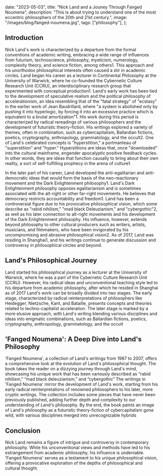 
  date: "2023-05-03",
  title: "Nick Land and a Jouney Through Fanged Noumena",
  description:
    "This is about trying to understand one of the most eccentric philosophers of the 20th and 21st century.",
  image:
    "/images/blog/fanged-noumena.jpg",
  tags: ["philosophy"],
};


## Introduction

Nick Land's work is characterized by a departure from the formal conventions of academic writing, embracing a wide range of influences from futurism, technoscience, philosophy, mysticism, numerology, complexity theory, and science fiction, among others​1​. This approach and his unorthodox philosophical interests often caused a stir in academic circles. Land began his career as a lecturer in Continental Philosophy at the University of Warwick, where he co-founded the Cybernetic Culture Research Unit (CCRU), an interdisciplinary research group that experimented with conceptual production​1​.
Land's early work has been tied to the development of speculative realism and the political philosophy of accelerationism, an idea resembling that of the "fatal strategy" of "ecstasy" in the earlier work of Jean Baudrillard, where "a system is abolished only by pushing it into hyperlogic, by forcing it into an excessive practice which is equivalent to a brutal amortization"​1​. His work during this period is characterized by radical rereadings of various philosophers and the development of futuristic theory-fiction. His writings explored a variety of themes, often in combination, such as cybercapitalism, Ballardian fictions, poetics, cryptography, anthropology, grammatology, and the occult​2​.
One of Land's celebrated concepts is "hyperstition," a portmanteau of "superstition" and "hyper." Hyperstitions are ideas that, once "downloaded" into the cultural mainframe, engender apocalyptic positive feedback cycles. In other words, they are ideas that function causally to bring about their own reality, a sort of self-fulfilling prophecy in the arena of culture​1​.

In the later part of his career, Land developed the anti-egalitarian and anti-democratic ideas that would form the basis of the neo-reactionary movement and the Dark Enlightenment philosophy​1​. Land's Dark Enlightenment philosophy opposes egalitarianism and is sometimes associated with the alt-right or other far-right movements. He believes that democracy restricts accountability and freedom​1​.
Land has been a controversial figure due to his provocative philosophical vision, which some describe as "rabid nihilism," "mad black Deleuzianism," and "cybergothic"​2​, as well as his later connection to alt-right movements and his development of the Dark Enlightenment philosophy. His influence, however, extends beyond philosophy to other cultural producers such as writers, artists, musicians, and filmmakers, who have been invigorated by his uncompromising and abrasive philosophical vision​2​.
As of 2017, Land was residing in Shanghai​1​, and his writings continue to generate discussion and controversy in philosophical circles and beyond.

## Land's Philosophical Journey

Land started his philosophical journey as a lecturer at the University of Warwick, where he was a part of the Cybernetic Culture Research Unit (CCRU). However, his radical ideas and unconventional teaching style led to his departure from academic philosophy, after which he resided in Shanghai as of 2017
Land's work can be broadly divided into two stages. The early stage, characterized by radical reinterpretations of philosophers like Heidegger, Nietzsche, Kant, and Bataille, presents concepts and theories related to techno-capitalist acceleration. The later stage is marked by a more elusive approach, with Land's writing blending various disciplines and ideas into enigmatic combinations, such as Ballardian fictions, poetics, cryptography, anthropology, grammatology, and the occult

## 'Fanged Noumena': A Deep Dive into Land's Philosophy

'Fanged Noumena', a collection of Land's writings from 1987 to 2007, offers a comprehensive look at the evolution of Land's philosophical thought. The book takes the reader on a dizzying journey through Land's mind, showcasing his unique work that has been variously described as “rabid nihilism,” “mad black deleuzianism,” and “cybergothic”
The writings in 'Fanged Noumena' mirror the development of Land's work, starting from his early radical reinterpretations of renowned philosophers to his later, more cryptic writings. The collection includes some pieces that have never been previously published, adding further depth and complexity to our understanding of Land's philosophy. By the end, the book paints an image of Land's philosophy as a futuristic theory-fiction of cybercapitalism gone wild, with various disciplines merged into unrecognizable hybrids

## Conclusion

Nick Land remains a figure of intrigue and controversy in contemporary philosophy. While his unconventional views and methods have led to his estrangement from academic philosophy, his influence is undeniable. 'Fanged Noumena' serves as a testament to his unique philosophical vision, offering a provocative exploration of the depths of philosophical and cultural thought.